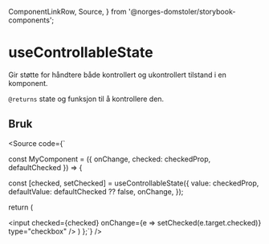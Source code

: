   ComponentLinkRow,
  Source,
} from '@norges-domstoler/storybook-components';

<Meta of={useControllableStateStories} />

# useControllableState

<ComponentLinkRow
  docsHref="https://design.domstol.no/987b33f71/p/48d466-usecontrollablestate"
  githubHref="https://github.com/domstolene/designsystem/blob/main/packages/dds-components/src/hooks/useControllableState/useControllableState.tsx"
  withBottomSpacing
/>

Gir støtte for håndtere både kontrollert og ukontrollert tilstand i en komponent.

`@returns` state og funksjon til å kontrollere den.

<Canvas of={useControllableStateStories.Preview} sourceState="none" />
<Controls of={useControllableStateStories.Preview} />

## Bruk

<Source code={`

const MyComponent = ({
onChange,
checked: checkedProp,
defaultChecked
}) => {

const [checked, setChecked] = useControllableState({
value: checkedProp,
defaultValue: defaultChecked ?? false,
onChange,
});

return (

<input
  checked={checked}
  onChange={e => setChecked(e.target.checked)}
  type="checkbox"
/>
) };`} />
